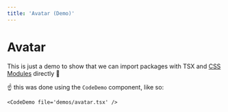 ```yaml
---
title: 'Avatar (Demo)'
---
```


# Avatar

This is just a demo to show that we can import packages with TSX and [CSS Modules](https://nextjs.org/docs/basic-features/built-in-css-support#adding-component-level-css) directly 🎉

<CodeDemo file='demos/avatar.tsx' />

☝️ this was done using the `CodeDemo` component, like so:

```tsx
<CodeDemo file='demos/avatar.tsx' />
```
